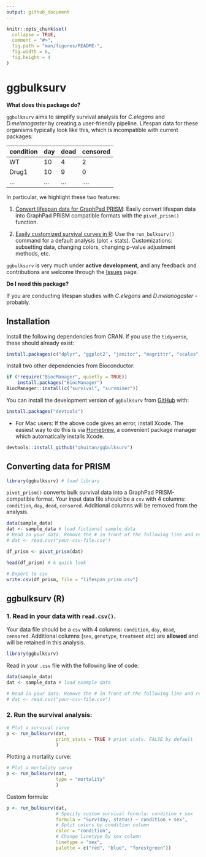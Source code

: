 ```yaml
---
output: github_document
---
```


<!-- README.md is generated from README.Rmd. Please edit that file -->

```r
knitr::opts_chunk$set(
  collapse = TRUE,
  comment = "#>",
  fig.path = "man/figures/README-",
  fig.width = 6,
  fig.height = 4
)
```

# ggbulksurv

<!-- badges: start -->
<!-- badges: end -->

**What does this package do?**

`ggbulksurv` aims to simplify survival analysis for _C.elegans_ and _D.melanogaster_ by creating a user-friendly pipeline. Lifespan data for these organisms typically look like this, which is incompatible with current packages:

condition | day | dead | censored
--------  | --- | ---- | --------
WT        | 10  | 4    | 2
Drug1     | 10  | 9    | 0
...       | ... | ...  | ....

In particular, we highlight these two features: 

1. [Convert lifespan data for GraphPad PRISM](https://qhuitan.github.io/ggbulksurv/articles/convert-prism.html): Easily convert lifespan data into GraphPad PRISM compatible formats with the `pivot_prism()` function. 

2. [Easily customized survival curves in R](https://qhuitan.github.io/ggbulksurv/articles/customizing-plot.html): Use the `run_bulksurv()` command for a default analysis (plot + stats). Customizations: subsetting data, changing colors, changing p-value adjustment methods, etc. 

`ggbulksurv` is very much under **active development**, and any feedback and contributions are welcome through the [Issues](https://github.com/qhuitan/ggbulksurv/issues) page.

**Do I need this package?**

If you are conducting lifespan studies with _C.elegans_ and _D.melanogaster_ - probably. 

## Installation

Install the following dependencies from CRAN. If you use the `tidyverse`, these should already exist: 
``` r
install.packages(c("dplyr", "ggplot2", "janitor", "magrittr", "scales", "tidyr"))
```

Install two other dependencies from Bioconductor: 
``` r
if (!require("BiocManager", quietly = TRUE))
    install.packages("BiocManager")
BiocManager::install(c("survival", "survminer"))
```

You can install the development version of `ggbulksurv` from [GitHub](https://github.com/) with:

``` r
install.packages("devtools")
```

- For Mac users: If the above code gives an error, install Xcode. The easiest way to do this is via [Homebrew](https://brew.sh), a convenient package manager which automatically installs Xcode.

```r
devtools::install_github("qhuitan/ggbulksurv")
```

## Converting data for PRISM

```r
library(ggbulksurv) # load library
```


`pivot_prism()` converts bulk survival data into a GraphPad PRISM-compatible format.
Your input data file should be a `csv` with 4 columns: `condition`, `day`, `dead`, `censored`. Additional columns will be removed from the analysis. 

```r
data(sample_data)
dat <- sample_data # load fictional sample data
# Read in your data. Remove the # in front of the following line and replace the filename with your actual file
# dat <- read.csv("your-csv-file.csv")
```

```r
df_prism <- pivot_prism(dat)

head(df_prism) # A quick look
```

```r
# Export to csv
write.csv(df_prism, file = "lifespan_prism.csv")
```

## ggbulksurv (R)

### 1. Read in your data with `read.csv()`. 

Your data file should be a `csv` with 4 columns: `condition`, `day`, `dead`, `censored`. Additional columns (`sex`, `genotype`, `treatment` etc) are **allowed** and will be retained in this analysis.

```r
library(ggbulksurv)
```


Read in your `.csv` file with the following line of code: 

```r
data(sample_data)
dat <- sample_data # load example data

# Read in your data. Remove the # in front of the following line and replace the filename with your actual file
# dat <- read.csv("your-csv-file.csv")
```

### 2. Run the survival analysis: 

```r
# Plot a survival curve
p <- run_bulksurv(dat,
                  print_stats = TRUE # print stats. FALSE by default
                  )
```

Plotting a mortality curve: 

```r
# Plot a mortality curve
p <- run_bulksurv(dat,
                  type = "mortality"
                  )
```

Custom formula: 

```r
p <- run_bulksurv(dat, 
                  # Specify custom survival formula: condition + sex
                  formula = "Surv(day, status) ~ condition + sex", 
                  # Split colors by condition column
                  color = "condition", 
                  # Change linetype by sex column
                  linetype = "sex", 
                  palette = c("red", "blue", "forestgreen"))
```



